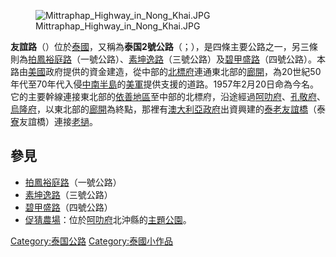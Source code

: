 [[File:Mittraphap_Highway_in_Nong_Khai.JPG|thumb]]

'''友誼路'''（{{thai|t=ถนนมิตรภาพ|phon=T̄hnn mitrp̣hāph|r=Thanon Mittraphap}}）位於[[泰國|泰國]]，又稱為'''泰国2號公路'''（{{thai|t=ทางหลวงแผ่นดินหมายเลข 2}}；{{lang-en|Thailand Route 2}}），是四條主要公路之一，另三條則為[[拍鳳裕庭路|拍鳳裕庭路]]（一號公路）、[[素坤逸路|素坤逸路]]（三號公路）及[[碧甲盛路|碧甲盛路]]（四號公路）。本路由[[美國|美國]]政府提供的資金建造，從中部的[[北標府|北標府]]連通東北部的[[廊開|廊開]]，為20世紀50年代至70年代入侵[[中南半島|中南半島]]的[[美軍|美軍]]提供支援的道路。1957年2月20日命為今名。它的主要幹線連接東北部的[[依善地區|依善地區]]至中部的北標府，沿途經過[[呵叻府|呵叻府]]、[[孔敬府|孔敬府]]、[[烏隆府|烏隆府]]，以東北部的[[廊開|廊開]]為終點，那裡有[[澳大利亞政府|澳大利亞政府]]出資興建的[[泰老友誼橋|泰老友誼橋]]（泰[[老挝|寮]]友誼橋）連接[[老挝|老撾]]。

==參見==
* [[拍鳳裕庭路|拍鳳裕庭路]]（一號公路）
* [[素坤逸路|素坤逸路]]（三號公路）
* [[碧甲盛路|碧甲盛路]]（四號公路）
* [[促猜農場|促猜農場]]：位於[[呵叻府|呵叻府]]北沖縣的[[主題公園|主題公園]]。

[[Category:泰国公路|Category:泰国公路]]
[[Category:泰國小作品|Category:泰國小作品]]